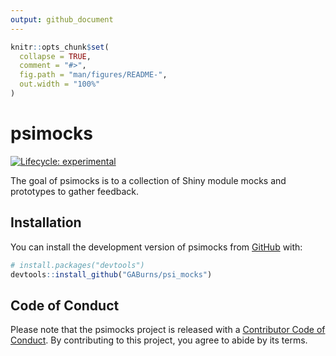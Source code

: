```yaml
---
output: github_document
---
```


<!-- README.md is generated from README.Rmd. Please edit that file -->

```r
knitr::opts_chunk$set(
  collapse = TRUE,
  comment = "#>",
  fig.path = "man/figures/README-",
  out.width = "100%"
)
```

# psimocks

<!-- badges: start -->
[![Lifecycle: experimental](https://img.shields.io/badge/lifecycle-experimental-orange.svg)](https://lifecycle.r-lib.org/articles/stages.html#experimental)
<!-- badges: end -->

The goal of psimocks is to a collection of Shiny module mocks and prototypes to gather feedback.

## Installation

You can install the development version of psimocks from [GitHub](https://github.com/) with:

``` r
# install.packages("devtools")
devtools::install_github("GABurns/psi_mocks")
```


## Code of Conduct
  
  Please note that the psimocks project is released with a [Contributor Code of Conduct](https://contributor-covenant.org/version/2/1/CODE_OF_CONDUCT.html). By contributing to this project, you agree to abide by its terms.

